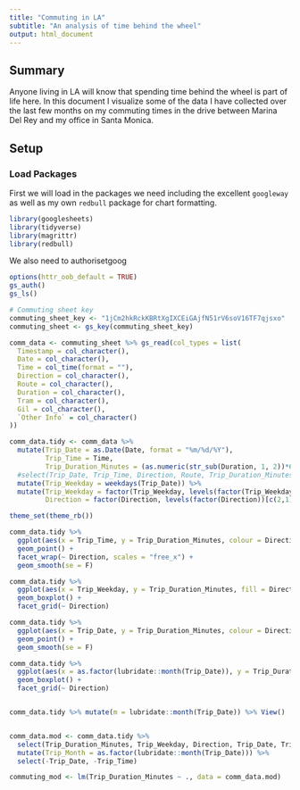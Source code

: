 ```yaml
---
title: "Commuting in LA"
subtitle: "An analysis of time behind the wheel"
output: html_document
---
```


## Summary

Anyone living in LA will know that spending time behind the wheel is part of life here. In this document I visualize some of the data I have collected over the last few months on my commuting times in the drive between Marina Del Rey and my office in Santa Monica.

## Setup

### Load Packages

First we will load in the packages we need including the excellent `googleway` as well as my own `redbull` package for chart formatting.

```r
library(googlesheets)
library(tidyverse)
library(magrittr)
library(redbull)
```

We also need to authorisetgoog

```r
options(httr_oob_default = TRUE)
gs_auth()
gs_ls()
```

```r
# Commuting sheet key
commuting_sheet_key <- "1jCm2hkRckKBRtXgIXCEiGAjfN51rV6soV16TF7qjsxo"
commuting_sheet <- gs_key(commuting_sheet_key)

comm_data <- commuting_sheet %>% gs_read(col_types = list(
  Timestamp = col_character(),
  Date = col_character(),
  Time = col_time(format = ""),
  Direction = col_character(),
  Route = col_character(),
  Duration = col_character(),
  Tram = col_character(),
  Gil = col_character(),
  `Other Info` = col_character()
))

comm_data.tidy <- comm_data %>%
  mutate(Trip_Date = as.Date(Date, format = "%m/%d/%Y"),
         Trip_Time = Time,
         Trip_Duration_Minutes = (as.numeric(str_sub(Duration, 1, 2))*60 + as.numeric(str_sub(Duration, -2)))/60) %>%
  #select(Trip_Date, Trip_Time, Direction, Route, Trip_Duration_Minutes) %>%
  mutate(Trip_Weekday = weekdays(Trip_Date)) %>%
  mutate(Trip_Weekday = factor(Trip_Weekday, levels(factor(Trip_Weekday))[c(2,4,5,3,1)]),
         Direction = factor(Direction, levels(factor(Direction))[c(2,1)]))

theme_set(theme_rb())

comm_data.tidy %>%
  ggplot(aes(x = Trip_Time, y = Trip_Duration_Minutes, colour = Direction, Direction)) +
  geom_point() +
  facet_wrap(~ Direction, scales = "free_x") +
  geom_smooth(se = F)


```

```r
comm_data.tidy %>%
  ggplot(aes(x = Trip_Weekday, y = Trip_Duration_Minutes, fill = Direction)) + 
  geom_boxplot() + 
  facet_grid(~ Direction)

comm_data.tidy %>%
  ggplot(aes(x = Trip_Date, y = Trip_Duration_Minutes, colour = Direction)) +
  geom_point() + 
  geom_smooth(se = F)

comm_data.tidy %>%
  ggplot(aes(x = as.factor(lubridate::month(Trip_Date)), y = Trip_Duration_Minutes, fill = Direction)) + 
  geom_boxplot() + 
  facet_grid(~ Direction)


comm_data.tidy %>% mutate(m = lubridate::month(Trip_Date)) %>% View()


comm_data.mod <- comm_data.tidy %>% 
  select(Trip_Duration_Minutes, Trip_Weekday, Direction, Trip_Date, Trip_Time) %>%
  mutate(Trip_Month = as.factor(lubridate::month(Trip_Date))) %>%
  select(-Trip_Date, -Trip_Time)

commuting_mod <- lm(Trip_Duration_Minutes ~ ., data = comm_data.mod)

```

